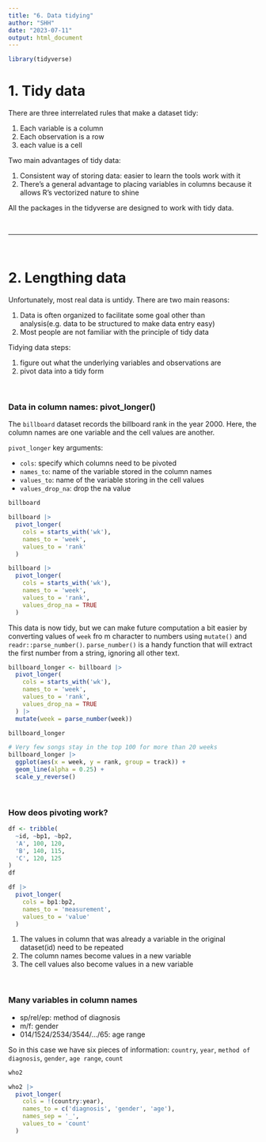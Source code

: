 ```yaml
---
title: "6. Data tidying"
author: "SHH"
date: "2023-07-11"
output: html_document
---
```


```r
library(tidyverse)
```

# 1. Tidy data
There are three interrelated rules that make a dataset tidy:

1. Each variable is a column
2. Each observation is a row 
3. each value is a cell 

Two main advantages of tidy data: 

1. Consistent way of storing data: easier to learn the tools work with it
2. There's a general advantage to placing variables in columns because it allows R's vectorized nature to shine 

All the packages in the tidyverse are designed to work with tidy data.

<br>

***

<br>

# 2. Lengthing data 
Unfortunately, most real data is untidy. There are two main reasons:

1. Data is often organized to facilitate some goal other than analysis(e.g. data to be structured to make data entry easy)
2. Most people are not familiar with the principle of tidy data

Tidying data steps:

1. figure out what the underlying variables and observations are
2. pivot data into a tidy form

<br>

### Data in column names: pivot_longer()
The `billboard` dataset records the billboard rank in the year 2000. Here, the column names are one variable and the cell values are another.

`pivot_longer` key arguments:

- `cols`: specify which columns need to be pivoted 
- `names_to`: name of the variable stored in the column names
- `values_to`: name of the variable storing in the cell values
- `values_drop_na`: drop the na value

```r
billboard
```

```r
billboard |> 
  pivot_longer(
    cols = starts_with('wk'),
    names_to = 'week',
    values_to = 'rank'
  )
```

```r
billboard |> 
  pivot_longer(
    cols = starts_with('wk'),
    names_to = 'week',
    values_to = 'rank',
    values_drop_na = TRUE
  )
```

This data is now tidy, but we can make future computation a bit easier by converting values of `week` fro m character to numbers using `mutate()` and `readr::parse_number()`.
`parse_number()` is a handy function that will extract the first number from a string, ignoring all other text.
```r
billboard_longer <- billboard |> 
  pivot_longer(
    cols = starts_with('wk'),
    names_to = 'week',
    values_to = 'rank',
    values_drop_na = TRUE
  ) |> 
  mutate(week = parse_number(week))
```
```r
billboard_longer
```

```r
# Very few songs stay in the top 100 for more than 20 weeks
billboard_longer |> 
  ggplot(aes(x = week, y = rank, group = track)) +
  geom_line(alpha = 0.25) +
  scale_y_reverse()
```

<br>

### How deos pivoting work?
```r
df <- tribble(
  ~id, ~bp1, ~bp2,
  'A', 100, 120,
  'B', 140, 115,
  'C', 120, 125
)
df
```

```r
df |> 
  pivot_longer(
    cols = bp1:bp2,
    names_to = 'measurement',
    values_to = 'value'
  )
```

1. The values in column that was already a variable in the original dataset(id) need to be repeated
2. The column names become values in a new variable
3. The cell values also become values in a new variable

<br>

### Many variables in column names 

- sp/rel/ep: method of diagnosis
- m/f: gender
- 014/1524/2534/3544/.../65: age range 

So in this case we have six pieces of information: `country`, `year`, `method of diagnosis`, `gender`, `age range`, `count`

```r
who2
```

```r
who2 |> 
  pivot_longer(
    cols = !(country:year),
    names_to = c('diagnosis', 'gender', 'age'),
    names_sep = '_',
    values_to = 'count'
  )
```

